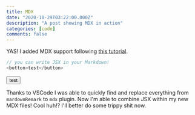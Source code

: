 ```yaml
---
title: MDX
date: "2020-10-29T03:22:00.000Z"
description: "A post showing MDX in action"
categories: [code]
comments: false
---
```


YAS!
I added MDX support following [this tutorial](https://www.gatsbyjs.com/blog/2019-11-21-how-to-convert-an-existing-gatsby-blog-to-use-mdx/).

```js
// you can write JSX in your Markdown!
<button>test</button>
```

<button>test</button>

Thanks to VSCode I was able to quickly find and replace everything from `mardownRemark` to `mdx` plugin.
Now I'm able to combine JSX within my new MDX files! Cool huh!? I'll better do some trippy shit now.

<FaAdn />